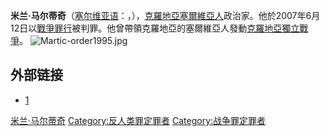 {{RoughTranslation}}
'''米兰·马尔蒂奇'''（[[塞尔维亚语|塞尔维亚语]]：{{lang|sr|Милан Мартић}}，{{bd|1954年|9月18日|catIdx=M}}），[[克羅地亞|克羅地亞]][[塞爾維亞人|塞爾維亞人]]政治家。他於2007年6月12日以[[戰爭罪行|戰爭罪行]]被判罪。他曾帶領克羅地亞的塞爾維亞人發動[[克羅地亞獨立戰爭|克羅地亞獨立戰爭]]。
[[File:Martic-order1995.jpg|thumb]]
==外部链接==
* [http://www.un.org/icty/indictment/english/mar-2ai030909e.htm]

[[Category:塞尔维亚政治人物|米兰·马尔蒂奇]]
[[Category:反人类罪定罪者|Category:反人类罪定罪者]]
[[Category:战争罪定罪者|Category:战争罪定罪者]]